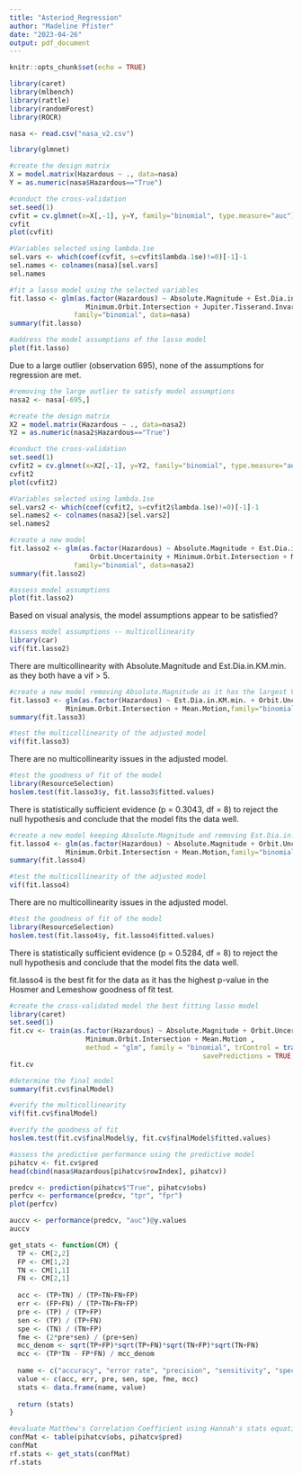 ```yaml
---
title: "Asteriod_Regression"
author: "Madeline Pfister"
date: "2023-04-26"
output: pdf_document
---
```


```r
knitr::opts_chunk$set(echo = TRUE)
```

```r
library(caret)
library(mlbench)
library(rattle) 
library(randomForest)
library(ROCR)
```


```r
nasa <- read.csv("nasa_v2.csv")
```


```r
library(glmnet)

#create the design matrix
X = model.matrix(Hazardous ~ ., data=nasa) 
Y = as.numeric(nasa$Hazardous=="True")

#conduct the cross-validation
set.seed(1)
cvfit = cv.glmnet(x=X[,-1], y=Y, family="binomial", type.measure="auc")
cvfit
plot(cvfit)

#Variables selected using lambda.1se
sel.vars <- which(coef(cvfit, s=cvfit$lambda.1se)!=0)[-1]-1
sel.names <- colnames(nasa)[sel.vars]
sel.names
```

```r
#fit a lasso model using the selected variables
fit.lasso <- glm(as.factor(Hazardous) ~ Absolute.Magnitude + Est.Dia.in.KM.min. + Orbit.Uncertainity + 
                   Minimum.Orbit.Intersection + Jupiter.Tisserand.Invariant,
                family="binomial", data=nasa)
summary(fit.lasso)
```

```r
#address the model assumptions of the lasso model
plot(fit.lasso)
```

Due to a large outlier (observation 695), none of the assumptions for regression are met.

```r
#removing the large outlier to satisfy model assumptions
nasa2 <- nasa[-695,]

#create the design matrix
X2 = model.matrix(Hazardous ~ ., data=nasa2) 
Y2 = as.numeric(nasa2$Hazardous=="True")

#conduct the cross-validation
set.seed(1)
cvfit2 = cv.glmnet(x=X2[,-1], y=Y2, family="binomial", type.measure="auc")
cvfit2
plot(cvfit2)

#Variables selected using lambda.1se
sel.vars2 <- which(coef(cvfit2, s=cvfit2$lambda.1se)!=0)[-1]-1
sel.names2 <- colnames(nasa2)[sel.vars2]
sel.names2
```

```r
#create a new model
fit.lasso2 <- glm(as.factor(Hazardous) ~ Absolute.Magnitude + Est.Dia.in.KM.min. + 
                    Orbit.Uncertainity + Minimum.Orbit.Intersection + Mean.Motion,
                family="binomial", data=nasa2)
summary(fit.lasso2)
```

```r
#assess model assumptions
plot(fit.lasso2)
```

Based on visual analysis, the model assumptions appear to be satisfied?

```r
#assess model assumptions -- multicollinearity
library(car)
vif(fit.lasso2)
```

There are multicollinearity with Absolute.Magnitude and Est.Dia.in.KM.min. as they both have a vif > 5.

```r
#create a new model removing Absolute.Magnitude as it has the largest VIF
fit.lasso3 <- glm(as.factor(Hazardous) ~ Est.Dia.in.KM.min. + Orbit.Uncertainity +
              Minimum.Orbit.Intersection + Mean.Motion,family="binomial", data=nasa2)
summary(fit.lasso3)
```

```r
#test the multicollinearity of the adjusted model
vif(fit.lasso3)
```

There are no multicollinearity issues in the adjusted model.

\begin{center}
$H_{0}$: the data fits the model well

$H_{1}$: the data does not fit the model well

$\alpha = 0.05$
\end{center}

```r
#test the goodness of fit of the model
library(ResourceSelection)
hoslem.test(fit.lasso3$y, fit.lasso3$fitted.values)
```

There is statistically sufficient evidence (p = 0.3043, df = 8) to reject the null hypothesis and conclude that the model fits the data well.

```r
#create a new model keeping Absolute.Magnitude and removing Est.Dia.in.KM.min
fit.lasso4 <- glm(as.factor(Hazardous) ~ Absolute.Magnitude + Orbit.Uncertainity +
              Minimum.Orbit.Intersection + Mean.Motion,family="binomial", data=nasa2)
summary(fit.lasso4)
```

```r
#test the multicollinearity of the adjusted model
vif(fit.lasso4)
```

There are no multicollinearity issues in the adjusted model.

\begin{center}
$H_{0}$: the data fits the model well

$H_{1}$: the data does not fit the model well

$\alpha = 0.05$
\end{center}

```r
#test the goodness of fit of the model
library(ResourceSelection)
hoslem.test(fit.lasso4$y, fit.lasso4$fitted.values)
```

There is statistically sufficient evidence (p = 0.5284, df = 8) to reject the null hypothesis and conclude that the model fits the data well.

fit.lasso4 is the best fit for the data as it has the highest p-value in the Hosmer and Lemeshow goodness of fit test.

```r
#create the cross-validated model the best fitting lasso model
library(caret)
set.seed(1)
fit.cv <- train(as.factor(Hazardous) ~ Absolute.Magnitude + Orbit.Uncertainity + 
                   Minimum.Orbit.Intersection + Mean.Motion , 
                   method = "glm", family = "binomial", trControl = trainControl(method="cv", number=5, 
                                                savePredictions = TRUE, classProbs = TRUE),data=nasa2)
fit.cv

#determine the final model
summary(fit.cv$finalModel)
```

```r
#verify the multicollinearity
vif(fit.cv$finalModel)
```

```r
#verify the goodness of fit
hoslem.test(fit.cv$finalModel$y, fit.cv$finalModel$fitted.values)
```

```r
#assess the predictive performance using the predictive model
pihatcv <- fit.cv$pred
head(cbind(nasa$Hazardous[pihatcv$rowIndex], pihatcv))

predcv <- prediction(pihatcv$"True", pihatcv$obs)
perfcv <- performance(predcv, "tpr", "fpr")
plot(perfcv)

auccv <- performance(predcv, "auc")@y.values
auccv
```

```r
get_stats <- function(CM) {
  TP <- CM[2,2]
  FP <- CM[1,2]
  TN <- CM[1,1]
  FN <- CM[2,1]
  
  acc <- (TP+TN) / (TP+TN+FN+FP)
  err <- (FP+FN) / (TP+TN+FN+FP)
  pre <- (TP) / (TP+FP)
  sen <- (TP) / (TP+FN)
  spe <- (TN) / (TN+FP)
  fme <- (2*pre*sen) / (pre+sen)
  mcc_denom <- sqrt(TP+FP)*sqrt(TP+FN)*sqrt(TN+FP)*sqrt(TN+FN)
  mcc <- (TP*TN - FP*FN) / mcc_denom
  
  name <- c("accuracy", "error rate", "precision", "sensitivity", "specificity", "F-measure", "Matthew's CC")
  value <- c(acc, err, pre, sen, spe, fme, mcc)
  stats <- data.frame(name, value)
  
  return (stats)
}
```


```r
#evaluate Matthew's Correlation Coefficient using Hannah's stats equation
confMat <- table(pihatcv$obs, pihatcv$pred)
confMat
rf.stats <- get_stats(confMat)
rf.stats
```
